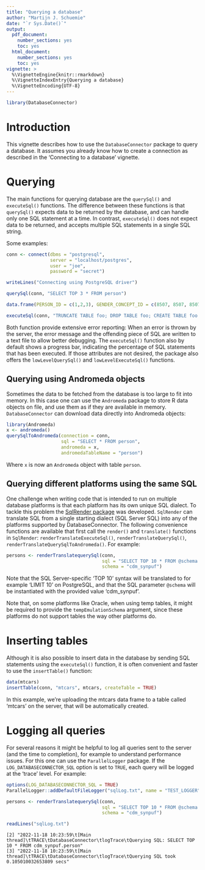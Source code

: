 ```yaml
---
title: "Querying a database"
author: "Martijn J. Schuemie"
date: "`r Sys.Date()`"
output:
  pdf_document:
    number_sections: yes
    toc: yes
  html_document:
    number_sections: yes
    toc: yes
vignette: >
  %\VignetteEngine{knitr::rmarkdown}
  %\VignetteIndexEntry{Querying a database}
  %\VignetteEncoding{UTF-8}    
---
```


```r
library(DatabaseConnector)
```

# Introduction

This vignette describes how to use the `DatabaseConnector` package to query a database. It assumes you  already know how to create a connection as described in the 'Connecting to a database' vignette.


# Querying

The main functions for querying database are the `querySql()` and `executeSql()` functions. The difference between these functions is that `querySql()` expects data to be returned by the database, and can handle only one SQL statement at a time. In contrast, `executeSql()` does not expect data to be returned, and accepts multiple SQL statements in a single SQL string. 

Some examples:

```r
conn <- connect(dbms = "postgresql",
                server = "localhost/postgres",
                user = "joe",
                password = "secret")
```
```r
writeLines("Connecting using PostgreSQL driver")
```

```r
querySql(conn, "SELECT TOP 3 * FROM person")
```
```r
data.frame(PERSON_ID = c(1,2,3), GENDER_CONCEPT_ID = c(8507, 8507, 8507), YEAR_OF_BIRTH = c(1975, 1976, 1977))
```

```r
executeSql(conn, "TRUNCATE TABLE foo; DROP TABLE foo; CREATE TABLE foo (bar INT);")
```

Both function provide extensive error reporting: When an error is thrown by the server, the error message and the offending piece of SQL are written to a text file to allow better debugging. The `executeSql()` function also by default shows a progress bar, indicating the percentage of SQL statements that has been executed. If those attributes are not desired, the package also offers the `lowLevelQuerySql()` and `lowLevelExecuteSql()` functions.


## Querying using Andromeda objects

Sometimes the data to be fetched from the database is too large to fit into memory. In this case one can use the `Andromeda` package to store R data objects on file, and use them as if they are available in memory. `DatabaseConnector` can download data directly into Andromeda objects:

```r
library(Andromeda)
x <- andromeda()
querySqlToAndromeda(connection = conn, 
                    sql = "SELECT * FROM person", 
                    andromeda = x, 
                    andromedaTableName = "person")
```

Where `x` is now an `Andromeda` object with table `person`. 

## Querying different platforms using the same SQL

One challenge when writing code that is intended to run on multiple database platforms is that each platform has its own unique SQL dialect. To tackle this problem the [SqlRender package](https://ohdsi.github.io/SqlRender/) was developed. `SqlRender` can translate SQL from a single starting dialect (SQL Server SQL) into any of the platforms supported by DatabaseConnector. The following convenience functions are available that first call the `render()` and `translate()` functions in `SqlRender`: `renderTranslateExecuteSql()`, `renderTranslateQuerySql()`, `renderTranslateQuerySqlToAndromeda()`. For example:

```r
persons <- renderTranslatequerySql(conn, 
                                   sql = "SELECT TOP 10 * FROM @schema.person",
                                   schema = "cdm_synpuf")
```
Note that the SQL Server-specific 'TOP 10' syntax will be translated to for example 'LIMIT 10' on PostgreSQL, and that the SQL parameter `@schema` will be instantiated with the provided value 'cdm_synpuf'.

Note that, on some platforms like Oracle, when using temp tables, it might be required to provide the `tempEmulationSchema` argument, since these platforms do not support tables the way other platforms do. 

# Inserting tables

Although it is also possible to insert data in the database by sending SQL statements using the `executeSql()` function, it is often convenient and faster to use the `insertTable()` function:

```r
data(mtcars)
insertTable(conn, "mtcars", mtcars, createTable = TRUE)
```

In this example, we're uploading the mtcars data frame to a table called 'mtcars' on the server, that will be automatically created.

# Logging all queries

For several reasons it might be helpful to log all queries sent to the server (and the time to completion), for example to understand performance issues. For this one can use the `ParallelLogger` package. If the `LOG_DATABASECONNECTOR_SQL` option is set to `TRUE`, each query will be logged at the 'trace' level. For example:

```r
options(LOG_DATABASECONNECTOR_SQL = TRUE)
ParallelLogger::addDefaultFileLogger("sqlLog.txt", name = "TEST_LOGGER")

persons <- renderTranslatequerySql(conn, 
                                   sql = "SELECT TOP 10 * FROM @schema.person",
                                   schema = "cdm_synpuf")

readLines("sqlLog.txt")
```
```
[2] "2022-11-18 10:23:59\t[Main thread]\tTRACE\tDatabaseConnector\tlogTrace\tQuerying SQL: SELECT TOP 10 * FROM cdm_synpuf.person"
[3] "2022-11-18 10:23:59\t[Main thread]\tTRACE\tDatabaseConnector\tlogTrace\tQuerying SQL took 0.105010032653809 secs"   
```